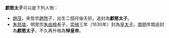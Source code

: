 '''獻愍太子'''可以是下列人物：
* [[趙茂|趙茂]]，宋哲宗[[趙煦|趙煦]]子，出生二個月後夭折。追封為'''獻愍太子'''。
* [[朱慈烺|朱慈烺]]，明思宗[[朱由檢|朱由檢]]長子，[[崇禎|崇禎]]三年（1630年）封為[[皇太子|皇太子]]。[[南明|南明]]年間追封為'''獻愍太子'''，不久再升格為'''悼皇帝'''。

{{消歧義|cat=四字封号消歧義}}